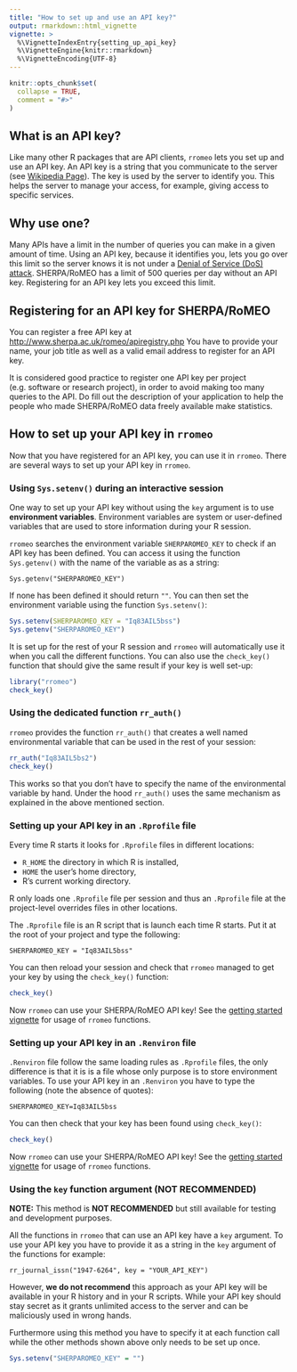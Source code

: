```yaml
---
title: "How to set up and use an API key?"
output: rmarkdown::html_vignette
vignette: >
  %\VignetteIndexEntry{setting_up_api_key}
  %\VignetteEngine{knitr::rmarkdown}
  %\VignetteEncoding{UTF-8}
---
```


```r
knitr::opts_chunk$set(
  collapse = TRUE,
  comment = "#>"
)
```


## What is an API key?

Like many other R packages that are API clients, `rromeo` lets you set up and use an API key.
An API key is a string that you communicate to the server (see [Wikipedia Page](https://en.wikipedia.org/wiki/Application_programming_interface_key)). The key is used by the server to identify you. This helps the server to manage your access, for example, giving access to specific services.


## Why use one?

Many APIs have a limit in the number of queries you can make in a given amount of time. Using an API key, because it identifies you, lets you go over this limit so the server knows it is not under a [Denial of Service (DoS) attack](https://en.wikipedia.org/wiki/Denial-of-service_attack).
SHERPA/RoMEO has a limit of 500 queries per day without an API key. Registering for an API key lets you exceed this limit.

## Registering for an API key for SHERPA/RoMEO

You can register a free API key at <http://www.sherpa.ac.uk/romeo/apiregistry.php>
You have to provide your name, your job title as well as a valid email address to register for an API key.

It is considered good practice to register one API key per project (e.g. software or research project), in order to avoid making too many queries to the API. Do fill out the description of your application to help the people who made SHERPA/RoMEO data freely available make statistics.


## How to set up your API key in `rromeo`

Now that you have registered for an API key, you can use it in `rromeo`. There are several ways to set up your API key in `rromeo`.


### Using `Sys.setenv()` during an interactive session

One way to set up your API key without using the `key` argument is to use **environment variables**. Environment variables are system or user-defined variables that are used to store information during your R session.

`rromeo` searches the environment variable `SHERPAROMEO_KEY` to check if an API key has been defined.
You can access it using the function `Sys.getenv()` with the name of the variable as as a string:

```
Sys.getenv("SHERPAROMEO_KEY")
```

If none has been defined it should return `""`. You can then set the environment variable using the function `Sys.setenv()`:

```r
Sys.setenv(SHERPAROMEO_KEY = "Iq83AIL5bss")
Sys.getenv("SHERPAROMEO_KEY")
```

It is set up for the rest of your R session and `rromeo` will automatically use it when you call the different functions. You can also use the `check_key()` function that should give the same result if your key is well set-up:

```r
library("rromeo")
check_key()
```


### Using the dedicated function `rr_auth()`

`rromeo` provides the function `rr_auth()` that creates a well named environmental variable that can be used in the rest of your session:

```r
rr_auth("Iq83AIL5bs2")
check_key()
```

This works so that you don't have to specify the name of the environmental variable by hand. Under the hood `rr_auth()` uses the same mechanism as explained in the above mentioned section.


### Setting up your API key in an `.Rprofile` file

Every time R starts it looks for `.Rprofile` files in different locations:

- `R_HOME` the directory in which R is installed,
- `HOME` the user's home directory,
- R's current working directory.

R only loads one `.Rprofile` file per session and thus an `.Rprofile` file at the project-level overrides files in other locations.

The `.Rprofile` file is an R script that is launch each time R starts. Put it at the root of your project and type the following:

```
SHERPAROMEO_KEY = "Iq83AIL5bss"
```

You can then reload your session and check that `rromeo` managed to get your key by using the `check_key()` function:

```r
check_key()
```

Now `rromeo` can use your SHERPA/RoMEO API key! See the [getting started vignette](https://ropensci.github.io/rromeo/articles/rromeo.html) for usage of `rromeo` functions.


### Setting up your API key in an `.Renviron` file

`.Renviron` file follow the same loading rules as `.Rprofile` files, the only difference is that it is is a file whose only purpose is to store environment variables. To use your API key in an `.Renviron` you have to type the following (note the absence of quotes):

```
SHERPAROMEO_KEY=Iq83AIL5bss

```

You can then check that your key has been found using `check_key()`:

```r
check_key()
```

Now `rromeo` can use your SHERPA/RoMEO API key! See the [getting started vignette](https://rekyt.github.io/rromeo/articles/rromeo.html) for usage of `rromeo` functions.


### Using the `key` function argument (**NOT RECOMMENDED**)

**NOTE:** This method is **NOT RECOMMENDED** but still available for testing and development purposes. 

All the functions in `rromeo` that can use an API key have a `key` argument.
To use your API key you have to provide it as a string in the `key` argument of the functions for example:

```
rr_journal_issn("1947-6264", key = "YOUR_API_KEY")
```
However, **we do not recommend** this approach as your API key will be available in your R history and in your R scripts. While your API key should stay secret as it grants unlimited access to the server and can be maliciously used in wrong hands.

Furthermore using this method you have to specify it at each function call while the other methods shown above only needs to be set up once.

```r
Sys.setenv("SHERPAROMEO_KEY" = "")
```
